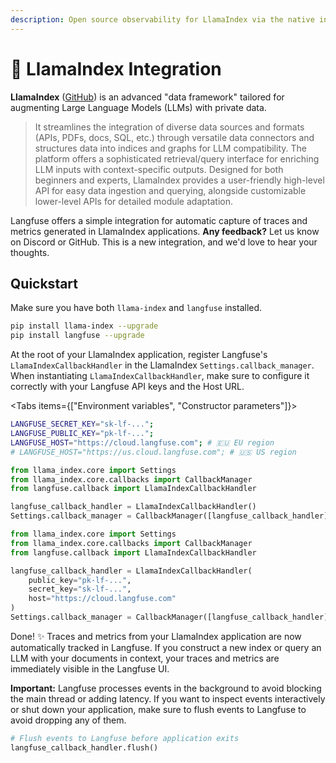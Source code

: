 ```yaml
---
description: Open source observability for LlamaIndex via the native integration. Automatically capture detailed traces and metrics for every request of your RAG application.
---
```


# 🦙 LlamaIndex Integration

**LlamaIndex** ([GitHub](https://github.com/run-llama/llama_index)) is an advanced "data framework" tailored for augmenting Large Language Models (LLMs) with private data.

> It streamlines the integration of diverse data sources and formats (APIs, PDFs, docs, SQL, etc.) through versatile data connectors and structures data into indices and graphs for LLM compatibility. The platform offers a sophisticated retrieval/query interface for enriching LLM inputs with context-specific outputs. Designed for both beginners and experts, LlamaIndex provides a user-friendly high-level API for easy data ingestion and querying, alongside customizable lower-level APIs for detailed module adaptation.

Langfuse offers a simple integration for automatic capture of traces and metrics generated in LlamaIndex applications. **Any feedback?** Let us know on Discord or GitHub. This is a new integration, and we'd love to hear your thoughts.

## Quickstart

Make sure you have both `llama-index` and `langfuse` installed.

```bash
pip install llama-index --upgrade
pip install langfuse --upgrade
```

At the root of your LlamaIndex application, register Langfuse's `LlamaIndexCallbackHandler` in the LlamaIndex `Settings.callback_manager`. When instantiating `LlamaIndexCallbackHandler`, make sure to configure it correctly with your Langfuse API keys and the Host URL.

<Tabs items={["Environment variables", "Constructor parameters"]}>
<Tab>

```bash filename=".env"
LANGFUSE_SECRET_KEY="sk-lf-...";
LANGFUSE_PUBLIC_KEY="pk-lf-...";
LANGFUSE_HOST="https://cloud.langfuse.com"; # 🇪🇺 EU region
# LANGFUSE_HOST="https://us.cloud.langfuse.com"; # 🇺🇸 US region
```

```python
from llama_index.core import Settings
from llama_index.core.callbacks import CallbackManager
from langfuse.callback import LlamaIndexCallbackHandler

langfuse_callback_handler = LlamaIndexCallbackHandler()
Settings.callback_manager = CallbackManager([langfuse_callback_handler])
```

</Tab>
<Tab>

```python
from llama_index.core import Settings
from llama_index.core.callbacks import CallbackManager
from langfuse.callback import LlamaIndexCallbackHandler

langfuse_callback_handler = LlamaIndexCallbackHandler(
    public_key="pk-lf-...",
    secret_key="sk-lf-...",
    host="https://cloud.langfuse.com"
)
Settings.callback_manager = CallbackManager([langfuse_callback_handler])
```

</Tab>
</Tabs>

Done! ✨ Traces and metrics from your LlamaIndex application are now automatically tracked in Langfuse. If you construct a new index or query an LLM with your documents in context, your traces and metrics are immediately visible in the Langfuse UI.

**Important:** Langfuse processes events in the background to avoid blocking the main thread or adding latency. If you want to inspect events interactively or shut down your application, make sure to flush events to Langfuse to avoid dropping any of them.

```python
# Flush events to Langfuse before application exits
langfuse_callback_handler.flush()
```

